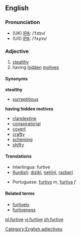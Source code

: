 ==English==

===Pronunciation===
{{rfap}}
*(UK) [[IPA]]: /ˈfɜtɪv/
*(US) [[IPA]]: /ˈfɜɻɾɪv/

===Adjective===
{{en-ad|furtive}}

# [[stealthy]]
# having [[hidden]] [[motive]]s

====Synonyms====
'''stealthy'''
*[[surreptitious]]

'''having hidden motives'''
*[[clandestine]]
*[[conspiratorial]]
*[[covert]]
*[[crafty]]
*[[scheming]]
*[[shifty]]

====Translations====
{{top}}
*Interlingua: furtive
*[[Kurdish]]: [[dizîkî]], [[nehînî]], [[razberî]]
{{mid}}
*Portuguese: [[furtivo]] ''m'', [[furtiva]] ''f''
{{bottom}}

====Related terms====
* [[furtively]]
* [[furtiveness]]

[[Category:English adjectives]]

[[pl:furtive]]
[[vi:furtive]]
[[zh:furtive]]